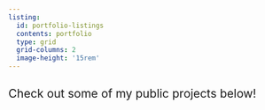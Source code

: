 ```yaml
---
listing: 
  id: portfolio-listings
  contents: portfolio
  type: grid
  grid-columns: 2
  image-height: '15rem'
---
```



## [Check out some of my public projects below!]{style="font-weight:400;"}
